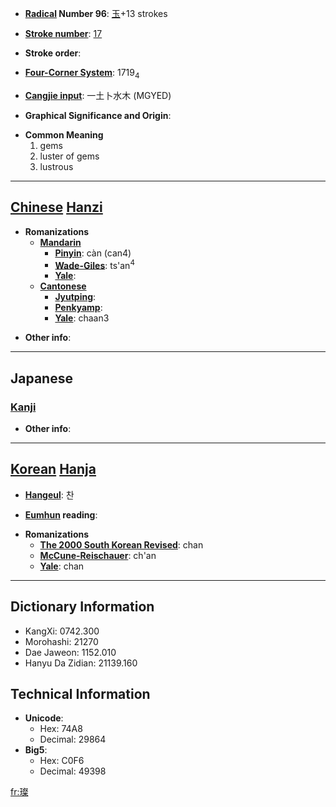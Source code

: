 * '''[[Wiktionary:Chinese radical index| Radical]] Number 96''': [[Wiktionary:Chinese radical index 玉|玉]]+13 strokes

* '''[[Wiktionary:Chinese total strokes index|Stroke number]]''': [[Wiktionary:Chinese total strokes index 17|17]]

* '''Stroke order''': 

* '''[[Wiktionary:Chinese four corner index|Four-Corner System]]''': 1719<sub>4</sub>

* '''[[Wiktionary:Chinese Cangjie index|Cangjie input]]''': 一土卜水木 (MGYED)

* '''Graphical Significance and Origin''': 

* '''Common Meaning'''
*#gems
*# luster of gems
*# lustrous


----

== [[Chinese]] [[Hanzi]] ==

* '''Romanizations'''
** '''[[Mandarin]]'''
*** '''[[Pinyin]]''': càn (can4)
*** '''[[Wade-Giles]]''': ts'an<sup>4</sup>
*** '''[[Yale]]''': 
** '''[[Cantonese]]'''
*** '''[[Jyutping]]''':
*** '''[[Penkyamp]]''': 
*** '''[[Yale]]''': chaan3

* '''Other info''': 

----

==Japanese==
===[[Kanji]]===
{{kanji|on readings=[[さん]] (san)
|kun readings=
}}

* '''Other info''':  

----

== [[Korean]] [[Hanja]] ==

* '''[[Hangeul]]''': 찬

* '''[[Eumhun]] reading''': 

* '''Romanizations'''
** '''[[The 2000 South Korean Revised Romanization|The 2000 South Korean Revised]]''': chan
** '''[[McCune-Reischauer]]''': ch'an
** '''[[Yale]]''': chan

----

== Dictionary Information ==

* KangXi: 0742.300
* Morohashi: 21270
* Dae Jaweon: 1152.010
* Hanyu Da Zidian: 21139.160

== Technical Information ==

* '''Unicode''':
** Hex: 74A8
** Decimal: 29864
* '''Big5''':
** Hex: C0F6
** Decimal: 49398

[[fr:璨]]
